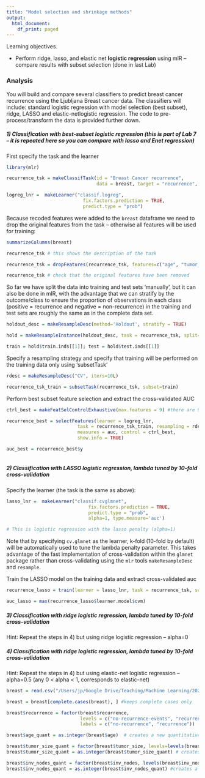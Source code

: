 ```yaml
---
title: "Model selection and shrinkage methods"
output:
  html_document:
    df_print: paged
---
```

Learning objectives.


- Perform ridge, lasso, and elastic net **logistic regression** using mlR -- compare results with subset selection (done in last Lab)

### Analysis

You will build and compare several classifiers to predict breast cancer recurrence using the Ljubljana Breast cancer data. The classifiers will include: standard logistic regression with model selection (best subset), ridge, LASSO and elastic-netlogistic regression. The code to pre-process/transform the data is provided further down.

##### 1) Classification with best-subset logistic regression (this is part of Lab 7 -- it is repeated here so you can compare with lasso and Enet regression)

First specify the task and the learner

```r

library(mlr)

recurrence_tsk = makeClassifTask(id = "Breast Cancer recurrence", 
                                 data = breast, target = "recurrence", positive="recurrence") 

logreg_lnr =  makeLearner("classif.logreg", 
                            fix.factors.prediction = TRUE,
                            predict.type = "prob")

```

Because recoded features were added to the ``breast`` dataframe we need to drop the original features from the task -- otherwise all features will be used for training:

```r
summarizeColumns(breast)

recurrence_tsk # this shows the description of the task

recurrence_tsk = dropFeatures(recurrence_tsk, features=c("age", "tumor_size", "inv_nodes"))

recurrence_tsk # check that the original features have been removed
```


So far we have split the data into training and test sets 'manually', but it can also be done in mlR, with the advantage that we can stratify by the outcome/class to ensure the proportion of observations in each class (positive = recurrence and negative = non-recurrence) in the training and test sets are roughly the same as in the complete data set.

```r

holdout_desc = makeResampleDesc(method='Holdout', stratify = TRUE)

hold = makeResampleInstance(holdout_desc, task = recurrence_tsk, split=0.7)

train = hold$train.inds[[1]]; test = hold$test.inds[[1]]
```

Specify a resampling strategy and specify that training will be performed on the training data only using 'subsetTask'

```r

rdesc = makeResampleDesc("CV", iters=10L)

recurrence_tsk_train = subsetTask(recurrence_tsk, subset=train)
```

Perform best subset feature selection and extract the cross-validated AUC

```r

ctrl_best = makeFeatSelControlExhaustive(max.features = 9) #there are 9 features in total 

recurrence_best = selectFeatures(learner = logreg_lnr, 
                          task = recurrence_tsk_train, resampling = rdesc, 
                          measures = auc, control = ctrl_best, 
                          show.info = TRUE)

auc_best = recurrence_best$y



```

##### 2) Classification with LASSO logistic regression, lambda tuned by 10-fold cross-validation 

Specify the learner (the task is the same as above):

```r

lasso_lnr =  makeLearner("classif.cvglmnet", 
                              fix.factors.prediction = TRUE,
                              predict.type = "prob",
                              alpha=1, type.measure='auc')

# This is logistic regression with the lasso penalty (alpha=1)
```

Note that by specifying ``cv.glmnet`` as the learner, k-fold (10-fold by default) will be automatically used to tune the lambda penalty parameter. This takes advantage of the fast implementation of cross-validation within the ``glmnet`` package rather than cross-validating using the ``mlr`` tools ``makeResampleDesc`` and ``resample``.

Train the LASSO model on the training data and extract cross-validated auc

```r
recurrence_lasso = train(learner = lasso_lnr, task = recurrence_tsk, subset=train)

auc_lasso = max(recurrence_lasso$learner.model$cvm)
```


##### 3) Classification with ridge logistic regression, lambda tuned by 10-fold cross-validation  
Hint: Repeat the steps in 4) but using ridge logistic regression -- alpha=0


##### 4) Classification with ridge logistic regression, lambda tuned by 10-fold cross-validation  
Hint: Repeat the steps in 4) but using elastic-net logistic regression -- alpha=0.5 (any 0 < alpha < 1, corresponds to elastic-net) 



```r
breast = read.csv("/Users/jp/Google Drive/Teaching/Machine Learning/2021/Lectures/Lecture 4 - LDA/breast-cancer.data.txt", header=T, stringsAsFactors = TRUE) #stringsAsFactors = TRUE ensures all string variables are read in as factors

breast = breast[complete.cases(breast), ] #keeps complete cases only

breast$recurrence = factor(breast$recurrence,
                           levels = c("no-recurrence-events", "recurrence-events"), 
                           labels = c("no-recurrence", "recurrence"))  #renames levels using shorter names

breast$age_quant = as.integer(breast$age)  # creates a new quantitative age variable 

breast$tumor_size_quant = factor(breast$tumor_size, levels=levels(breast$tumor_size)[c(1,10,2,3,4,5,6,7,8,9,11)]) #reorders levels
breast$tumor_size_quant = as.integer(breast$tumor_size_quant) # creates a new quantitative tumor size variable

breast$inv_nodes_quant = factor(breast$inv_nodes, levels(breast$inv_nodes)[c(1,5,6,7,2,3,4)]) 
breast$inv_nodes_quant = as.integer(breast$inv_nodes_quant) #creates a new quantitative invasive nodes variable
```
 
